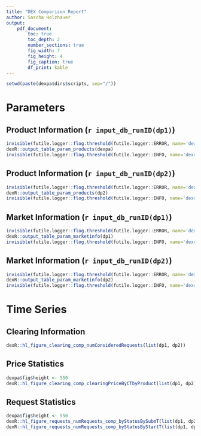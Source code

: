```yaml
---
title: "DEX Comparison Report"
author: Sascha Holzhauer
output:
    pdf_document:
        toc: true
        toc_depth: 2
        number_sections: true
        fig_width: 7
        fig_height: 4
        fig_caption: true
        df_print: kable
---
```


```r
setwd(paste(dexpa$dirs$scripts, sep="/"))
```

# Parameters
## Product Information (`r input_db_runID(dp1)`)
```r
invisible(futile.logger::flog.threshold(futile.logger::ERROR, name='dexr'))
dexR::output_table_param_products(dexpa)
invisible(futile.logger::flog.threshold(futile.logger::INFO, name='dexr'))
```
## Product Information (`r input_db_runID(dp2)`)
```r
invisible(futile.logger::flog.threshold(futile.logger::ERROR, name='dexr'))
dexR::output_table_param_products(dp2)
invisible(futile.logger::flog.threshold(futile.logger::INFO, name='dexr'))
```
## Market Information (`r input_db_runID(dp1)`)
```r
invisible(futile.logger::flog.threshold(futile.logger::ERROR, name='dexr'))
dexR::output_table_param_marketinfo(dp1)
invisible(futile.logger::flog.threshold(futile.logger::INFO, name='dexr'))
```
## Market Information (`r input_db_runID(dp2)`)
```r
invisible(futile.logger::flog.threshold(futile.logger::ERROR, name='dexr'))
dexR::output_table_param_marketinfo(dp2)
invisible(futile.logger::flog.threshold(futile.logger::INFO, name='dexr'))
```

# Time Series
## Clearing Information

```r
dexR::hl_figure_clearing_comp_numConsideredRequests(list(dp1, dp2))
```

## Price Statistics
```r
dexpa$fig$height <- 550
dexR::hl_figure_clearing_comp_clearingPriceByCTbyProduct(list(dp1, dp2))
```

## Request Statistics
```r
dexpa$fig$height <- 550
dexR::hl_figure_requests_numRequests_comp_byStatusBySubmT(list(dp1, dp2))
dexR::hl_figure_requests_numRequests_comp_byStatusByStartT(list(dp1, dp2))
```

